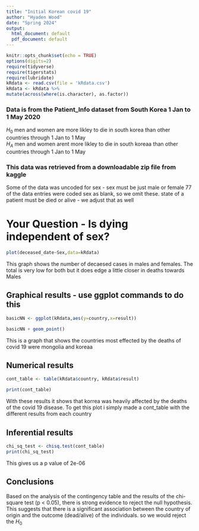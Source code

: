 ```yaml
---
title: "Initial Korean covid 19"
author: "Hyaden Wood"
date: "Spring 2024"
output:
  html_document: default
  pdf_document: default
---
```


```r
knitr::opts_chunk$set(echo = TRUE)
options(digits=2)
require(tidyverse)
require(tigerstats)
require(lubridate)
kRdata <- read.csv(file = 'kRdata.csv')
kRdata <- kRdata %>%
mutate(across(where(is.character), as.factor))

```
### Data is from the Patient_Info dataset from South Korea 1 Jan to 1 May 2020

$H_0$ men and women are more likley to die in south korea than other countries through 1 Jan to 1 May         
$H_A$ men and women arent more likley to die in south koreaa than other countries through 1 Jan to 1 May

### This data was retrieved from a downloadable zip file from kaggle

Some of the data was uncoded for sex - sex must be just male or female
77 of the data entries were coded sex  as blank, so we omit these.
state of a patient must be died or alive - we adjust that as well   
  
# Your Question - Is dying independent of sex?


```r
plot(deceased_date~Sex,data=kRdata)
```
This graph shows the number of decaesed cases in males and females. The total is very low for both but it does edge a little closer in deaths towards Males


## Graphical results - use ggplot commands to do this  


```r
basicNN <- ggplot(kRdata,aes(y=country,x=result))
```
 
  


```r
basicNN + geom_point()
```
   This is a graph that shows the countries most effected by the deaths of covid 19 were mongolia and koreaa
 

  
## Numerical results


```r
cont_table <- table(kRdata$country, kRdata$result)
```

```r
print(cont_table)
```
With these results it shows that korrea was heavily affected by the deaths of the covid 19 disease. To get this plot i simply made a cont_table with the different results from each country 

## Inferential results 

```r
chi_sq_test <- chisq.test(cont_table)
print(chi_sq_test)
```
This gives us a p value of 2e-06

## Conclusions

Based on the analysis of the contingency table and the results of the chi-square test (p < 0.05), there is strong evidence to reject the null hypothesis. This suggests that there is a significant association between the country of origin and the outcome (dead/alive) of the individuals. so we would reject the $H_0$